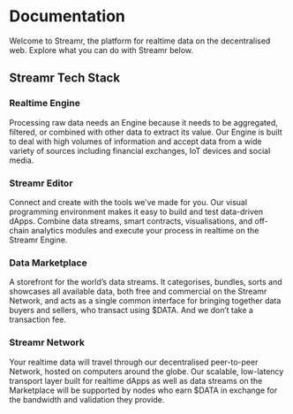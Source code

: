 
# Documentation
Welcome to Streamr, the platform for realtime data on the decentralised web. Explore what you can do with Streamr below.

<!-- Big Bookmark Button components -->
<!-- Streamr Editor -->
<!-- Data Marketplace -->

<ScrollableAnchor id="streamr-tech-stack"><div>

## Streamr Tech Stack

</div></ScrollableAnchor>


<ScrollableAnchor id="realtime-engine"><div>

### Realtime Engine
Processing raw data needs an Engine because it needs to be aggregated, filtered, or combined with other data to extract its value. Our Engine is built to deal with high volumes of information and accept data from a wide variety of sources including financial exchanges, IoT devices and social media.

</div></ScrollableAnchor>

### Streamr Editor
Connect and create with the tools we’ve made for you. Our visual programming environment makes it easy to build and test data-driven dApps. Combine data streams, smart contracts, visualisations, and off-chain analytics modules and execute your process in realtime on the Streamr Engine.

### Data Marketplace
A storefront for the world’s data streams. It categorises, bundles, sorts and showcases 
all available data, both free and commercial on the Streamr Network, and acts as a single common interface for bringing together data buyers and sellers, who transact using $DATA. And we don’t take a transaction fee.

### Streamr Network
Your realtime data will travel through our decentralised peer-to-peer Network, hosted 
on computers around the globe. Our scalable, low-latency transport layer built for realtime dApps as well as data streams on the Marketplace will be supported by nodes who earn $DATA in exchange for the bandwidth and validation they provide.

<!-- Small Bookmark Button component -->
<!-- Getting Started > -->
